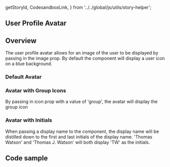   getStoryId,
  CodesandboxLink,
} from '../../global/js/utils/story-helper';

## User Profile Avatar

<Canvas>
  <Story id={getStoryId(UserProfileImage.displayName, 'with-image')} />
</Canvas>

## Overview

The user profile avatar allows for an image of the user to be displayed by
passing in the image prop. By default the component will display a user icon on
a blue background.

### Default Avatar

<Canvas>
  <Story id={getStoryId(UserProfileImage.displayName, 'default')} />
</Canvas>

### Avatar with Group Icons

By passing in icon prop with a value of 'group', the avatar will display the
group icon

<Canvas>
  <Story id={getStoryId(UserProfileImage.displayName, 'with-group-icon')} />
</Canvas>

### Avatar with Initials

When passing a display name to the component, the display name will be distilled
down to the first and last initials of the display name. 'Thomas Watson' and
'Thomas J. Watson' will both display 'TW' as the initials.

<Canvas>
  <Story id={getStoryId(UserProfileImage.displayName, 'with-initials')} />
</Canvas>

## Code sample

<CodesandboxLink exampleDirectory="UserProfileImage" />

<ArgsTable />
